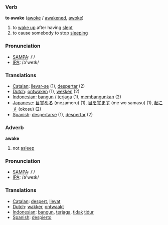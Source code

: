 === Verb ===

'''to awake''' ([[awoke]] / [[awakened]], [[awoke]])

# to [[wake up]] after having [[sleep|slept]]
# to cause somebody to stop [[sleep|sleeping]]

=== Pronunciation ===
*[[w:SAMPA|SAMPA]]: /'/
*[[w:IPA|IPA]]: /ə'weɪk/

=== Translations ===
*[[Catalan]]: [[llevar-se]] (1), [[despertar]] (2)
*[[Dutch]]: [[ontwaken]] (1), [[wekken]] (2)
*[[Indonesian]]: [[bangun]] / [[jaga|terjaga]] (1), [[bangun|membangunkan]] (2)
*[[Japanese]]: [[目覚める]] (mezameru) (1), [[目を覚ます]] (me wo samasu) (1), [[起こす]] (okosu) (2)
*[[Spanish]]: [[despertarse]] (1), [[despertar]] (2)

=== Adverb ===

'''awake'''

# not [[asleep]]

=== Pronunciation ===

*[[w:SAMPA|SAMPA]]: /'/
*[[w:IPA|IPA]]: /ə'weɪk/

=== Translations ===
*[[Catalan]]: [[despert]], [[llevat]]
*[[Dutch]]: [[wakker]], [[ontwaakt]]
*[[Indonesian]]: [[bangun]], [[jaga|terjaga]], [[tidak]] [[tidur]]
*[[Spanish]]: [[despierto]]